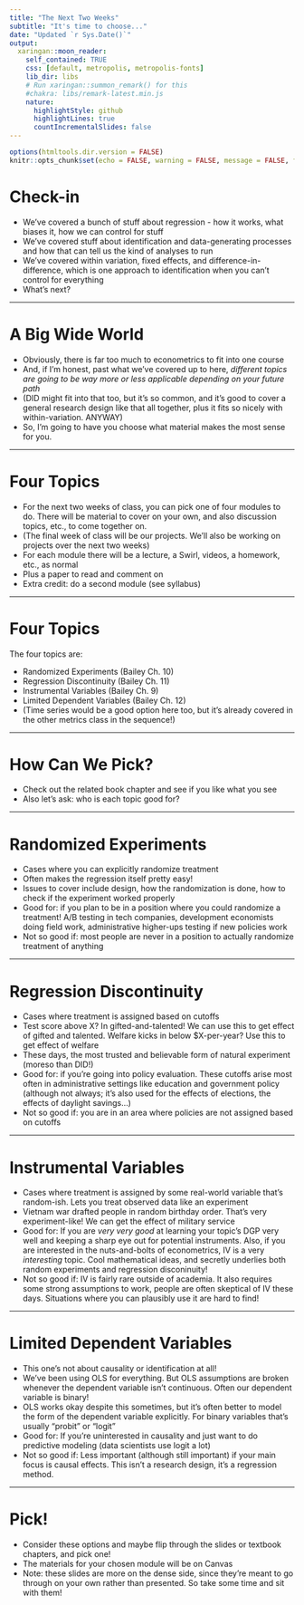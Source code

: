 ---
title: "The Next Two Weeks"
subtitle: "It's time to choose..."
date: "Updated `r Sys.Date()`"
output:
  xaringan::moon_reader:
    self_contained: TRUE
    css: [default, metropolis, metropolis-fonts]
    lib_dir: libs
    # Run xaringan::summon_remark() for this
    #chakra: libs/remark-latest.min.js
    nature:
      highlightStyle: github
      highlightLines: true
      countIncrementalSlides: false
---


```{r setup, include=FALSE}
options(htmltools.dir.version = FALSE) 
knitr::opts_chunk$set(echo = FALSE, warning = FALSE, message = FALSE, fig.width = 8, fig.height = 6)
```

# Check-in

- We've covered a bunch of stuff about regression - how it works, what biases it, how we can control for stuff
- We've covered stuff about identification and data-generating processes and how that can tell us the kind of analyses to run
- We've covered within variation, fixed effects, and difference-in-difference, which is one approach to identification when you can't control for everything
- What's next?

---

# A Big Wide World

- Obviously, there is far too much to econometrics to fit into one course
- And, if I'm honest, past what we've covered up to here, *different topics are going to be way more or less applicable depending on your future path*
- (DID might fit into that too, but it's so common, and it's good to cover a general research design like that all together, plus it fits so nicely with within-variation. ANYWAY)
- So, I'm going to have you choose what material makes the most sense for you.

---

# Four Topics

- For the next two weeks of class, you can pick one of four modules to do. There will be material to cover on your own, and also discussion topics, etc., to come together on.
- (The final week of class will be our projects. We'll also be working on projects over the next two weeks)
- For each module there will be a lecture, a Swirl, videos, a homework, etc., as normal
- Plus a paper to read and comment on
- Extra credit: do a second module (see syllabus)

---

# Four Topics

The four topics are:

- Randomized Experiments (Bailey Ch. 10)
- Regression Discontinuity (Bailey Ch. 11)
- Instrumental Variables (Bailey Ch. 9)
- Limited Dependent Variables (Bailey Ch. 12)
- (Time series would be a good option here too, but it's already covered in the other metrics class in the sequence!)

---

# How Can We Pick?

- Check out the related book chapter and see if you like what you see
- Also let's ask: who is each topic good for?

---

# Randomized Experiments

- Cases where you can explicitly randomize treatment
- Often makes the regression itself pretty easy!
- Issues to cover include design, how the randomization is done, how to check if the experiment worked properly
- Good for: if you plan to be in a position where you could randomize a treatment! A/B testing in tech companies, development economists doing field work, administrative higher-ups testing if new policies work
- Not so good if: most people are never in a position to actually randomize treatment of anything

---

# Regression Discontinuity

- Cases where treatment is assigned based on cutoffs
- Test score above X? In gifted-and-talented! We can use this to get effect of gifted and talented. Welfare kicks in below $X-per-year? Use this to get effect of welfare
- These days, the most trusted and believable form of natural experiment (moreso than DID!)
- Good for: if you're going into policy evaluation. These cutoffs arise most often in administrative settings like education and government policy (although not always; it's also used for the effects of elections, the effects of daylight savings...)
- Not so good if: you are in an area where policies are not assigned based on cutoffs

---

# Instrumental Variables

- Cases where treatment is assigned by some real-world variable that's random-ish. Lets you treat observed data like an experiment
- Vietnam war drafted people in random birthday order. That's very experiment-like! We can get the effect of military service
- Good for: If you are *very very good* at learning your topic's DGP very well and keeping a sharp eye out for potential instruments. Also, if you are interested in the nuts-and-bolts of econometrics, IV is a very *interesting* topic. Cool mathematical ideas, and secretly underlies both random experiments and regression disconinuity!
- Not so good if:  IV is fairly rare outside of academia. It also requires some strong assumptions to work, people are often skeptical of IV these days. Situations where you can plausibly use it are hard to find!


---

# Limited Dependent Variables

- This one's not about causality or identification at all!
- We've been using OLS for everything. But OLS assumptions are broken whenever the dependent variable isn't continuous. Often our dependent variable is binary!
- OLS works okay despite this sometimes, but it's often better to model the form of the dependent variable explicitly. For binary variables that's usually "probit" or "logit"
- Good for: If you're uninterested in causality and just want to do predictive modeling (data scientists use logit a lot)
- Not so good if: Less important (although still important) if your main focus is causal effects. This isn't a research design, it's a regression method.

---

# Pick!

- Consider these options and maybe flip through the slides or textbook chapters, and pick one!
- The materials for your chosen module will be on Canvas
- Note: these slides are more on the dense side, since they're meant to go through on your own rather than presented. So take some time and sit with them!